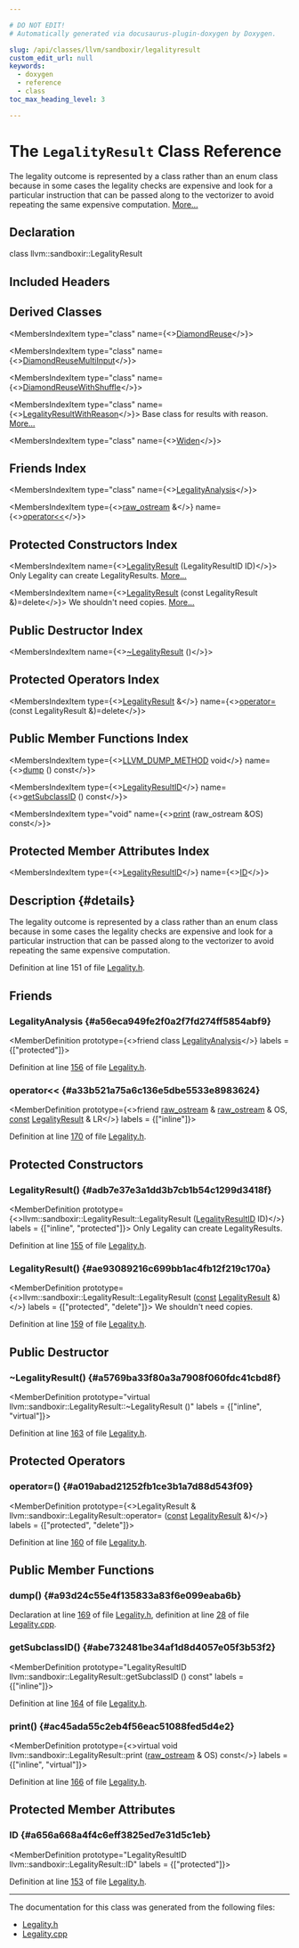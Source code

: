 ```yaml
---

# DO NOT EDIT!
# Automatically generated via docusaurus-plugin-doxygen by Doxygen.

slug: /api/classes/llvm/sandboxir/legalityresult
custom_edit_url: null
keywords:
  - doxygen
  - reference
  - class
toc_max_heading_level: 3

---
```





# The `LegalityResult` Class Reference

<DoxygenPage pluginConfig={pluginConfig}>

The legality outcome is represented by a class rather than an enum class because in some cases the legality checks are expensive and look for a particular instruction that can be passed along to the vectorizer to avoid repeating the same expensive computation. <a href="#details">More...</a>

## Declaration

<CodeBlock>class llvm::sandboxir::LegalityResult</CodeBlock>

## Included Headers

<IncludesList>
<IncludesListItem
  filePath="llvm/Transforms/Vectorize/SandboxVectorizer/Legality.h"
  permalink="/docs/api/files/include/include/llvm/include/llvm/transforms/include/llvm/transforms/vectorize/include/llvm/transforms/vectorize/sandboxvectorizer/legality-h"
  isLocal="true" />
</IncludesList>

## Derived Classes

<MembersIndex>

<MembersIndexItem
  type="class"
  name={<><a href="/docs/api/classes/llvm/sandboxir/diamondreuse">DiamondReuse</a></>}>
</MembersIndexItem>

<MembersIndexItem
  type="class"
  name={<><a href="/docs/api/classes/llvm/sandboxir/diamondreusemultiinput">DiamondReuseMultiInput</a></>}>
</MembersIndexItem>

<MembersIndexItem
  type="class"
  name={<><a href="/docs/api/classes/llvm/sandboxir/diamondreusewithshuffle">DiamondReuseWithShuffle</a></>}>
</MembersIndexItem>

<MembersIndexItem
  type="class"
  name={<><a href="/docs/api/classes/llvm/sandboxir/legalityresultwithreason">LegalityResultWithReason</a></>}>
Base class for results with reason. <a href="/docs/api/classes/llvm/sandboxir/legalityresultwithreason/#details">More...</a>
</MembersIndexItem>

<MembersIndexItem
  type="class"
  name={<><a href="/docs/api/classes/llvm/sandboxir/widen">Widen</a></>}>
</MembersIndexItem>

</MembersIndex>

## Friends Index

<MembersIndex>

<MembersIndexItem
  type="class"
  name={<><a href="#a56eca949fe2f0a2f7fd274ff5854abf9">LegalityAnalysis</a></>}>
</MembersIndexItem>

<MembersIndexItem
  type={<><a href="/docs/api/classes/llvm/raw-ostream">raw&#95;ostream</a> &amp;</>}
  name={<><a href="#a33b521a75a6c136e5dbe5533e8983624">operator&lt;&lt;</a></>}>
</MembersIndexItem>

</MembersIndex>

## Protected Constructors Index

<MembersIndex>

<MembersIndexItem
  name={<><a href="#adb7e37e3a1dd3b7cb1b54c1299d3418f">LegalityResult</a> (LegalityResultID ID)</>}>
Only Legality can create LegalityResults. <a href="#adb7e37e3a1dd3b7cb1b54c1299d3418f">More...</a>
</MembersIndexItem>

<MembersIndexItem
  name={<><a href="#ae93089216c699bb1ac4fb12f219c170a">LegalityResult</a> (const LegalityResult &amp;)=delete</>}>
We shouldn&#39;t need copies. <a href="#ae93089216c699bb1ac4fb12f219c170a">More...</a>
</MembersIndexItem>

</MembersIndex>

## Public Destructor Index

<MembersIndex>

<MembersIndexItem
  name={<><a href="#a5769ba33f80a3a7908f060fdc41cbd8f">~LegalityResult</a> ()</>}>
</MembersIndexItem>

</MembersIndex>

## Protected Operators Index

<MembersIndex>

<MembersIndexItem
  type={<><a href="/docs/api/classes/llvm/sandboxir/legalityresult">LegalityResult</a> &amp;</>}
  name={<><a href="#a019abad21252fb1ce3b1a7d88d543f09">operator=</a> (const LegalityResult &amp;)=delete</>}>
</MembersIndexItem>

</MembersIndex>

## Public Member Functions Index

<MembersIndex>

<MembersIndexItem
  type={<><a href="/docs/api/files/include/include/llvm/include/llvm/support/compiler-h/#aa863693eef567397d9c292da5bf22d34">LLVM&#95;DUMP&#95;METHOD</a> void</>}
  name={<><a href="#a93d24c55e4f135833a83f6e099eaba6b">dump</a> () const</>}>
</MembersIndexItem>

<MembersIndexItem
  type={<><a href="/docs/api/namespaces/llvm/sandboxir/#a26b0c28c43366c455232e14a5ebee1b6">LegalityResultID</a></>}
  name={<><a href="#abe732481be34af1d8d4057e05f3b53f2">getSubclassID</a> () const</>}>
</MembersIndexItem>

<MembersIndexItem
  type="void"
  name={<><a href="#ac45ada55c2eb4f56eac51088fed5d4e2">print</a> (raw&#95;ostream &amp;OS) const</>}>
</MembersIndexItem>

</MembersIndex>

## Protected Member Attributes Index

<MembersIndex>

<MembersIndexItem
  type={<><a href="/docs/api/namespaces/llvm/sandboxir/#a26b0c28c43366c455232e14a5ebee1b6">LegalityResultID</a></>}
  name={<><a href="#a656a668a4f4c6eff3825ed7e31d5c1eb">ID</a></>}>
</MembersIndexItem>

</MembersIndex>

## Description {#details}

The legality outcome is represented by a class rather than an enum class because in some cases the legality checks are expensive and look for a particular instruction that can be passed along to the vectorizer to avoid repeating the same expensive computation.

Definition at line 151 of file <a href="/docs/api/files/include/include/llvm/include/llvm/transforms/include/llvm/transforms/vectorize/include/llvm/transforms/vectorize/sandboxvectorizer/legality-h">Legality.h</a>.

<SectionDefinition>

## Friends

### LegalityAnalysis {#a56eca949fe2f0a2f7fd274ff5854abf9}

<MemberDefinition
  prototype={<>friend class <a href="/docs/api/classes/llvm/sandboxir/legalityanalysis">LegalityAnalysis</a></>}
  labels = {["protected"]}>

Definition at line <a href="/docs/api/files/include/include/llvm/include/llvm/transforms/include/llvm/transforms/vectorize/include/llvm/transforms/vectorize/sandboxvectorizer/legality-h/#l00156">156</a> of file <a href="/docs/api/files/include/include/llvm/include/llvm/transforms/include/llvm/transforms/vectorize/include/llvm/transforms/vectorize/sandboxvectorizer/legality-h">Legality.h</a>.
</MemberDefinition>

### operator&lt;&lt; {#a33b521a75a6c136e5dbe5533e8983624}

<MemberDefinition
  prototype={<>friend <a href="/docs/api/classes/llvm/raw-ostream">raw&#95;ostream</a> &amp; <a href="/docs/api/classes/llvm/raw-ostream">raw&#95;ostream</a> &amp; OS, <a href="/docs/api/files/lib/lib/target/lib/target/aarch64/aarch64promoteconstant-cpp/#a90f8350fecae261c25be85d38b451bff">const</a> <a href="/docs/api/classes/llvm/sandboxir/legalityresult">LegalityResult</a> &amp; LR</>}
  labels = {["inline"]}>

Definition at line <a href="/docs/api/files/include/include/llvm/include/llvm/transforms/include/llvm/transforms/vectorize/include/llvm/transforms/vectorize/sandboxvectorizer/legality-h/#l00170">170</a> of file <a href="/docs/api/files/include/include/llvm/include/llvm/transforms/include/llvm/transforms/vectorize/include/llvm/transforms/vectorize/sandboxvectorizer/legality-h">Legality.h</a>.
</MemberDefinition>

</SectionDefinition>

<SectionDefinition>

## Protected Constructors

### LegalityResult() {#adb7e37e3a1dd3b7cb1b54c1299d3418f}

<MemberDefinition
  prototype={<>llvm::sandboxir::LegalityResult::LegalityResult (<a href="/docs/api/namespaces/llvm/sandboxir/#a26b0c28c43366c455232e14a5ebee1b6">LegalityResultID</a> ID)</>}
  labels = {["inline", "protected"]}>
Only Legality can create LegalityResults.

Definition at line <a href="/docs/api/files/include/include/llvm/include/llvm/transforms/include/llvm/transforms/vectorize/include/llvm/transforms/vectorize/sandboxvectorizer/legality-h/#l00155">155</a> of file <a href="/docs/api/files/include/include/llvm/include/llvm/transforms/include/llvm/transforms/vectorize/include/llvm/transforms/vectorize/sandboxvectorizer/legality-h">Legality.h</a>.
</MemberDefinition>

### LegalityResult() {#ae93089216c699bb1ac4fb12f219c170a}

<MemberDefinition
  prototype={<>llvm::sandboxir::LegalityResult::LegalityResult (<a href="/docs/api/files/lib/lib/target/lib/target/aarch64/aarch64promoteconstant-cpp/#a90f8350fecae261c25be85d38b451bff">const</a> <a href="/docs/api/classes/llvm/sandboxir/legalityresult">LegalityResult</a> &amp;)</>}
  labels = {["protected", "delete"]}>
We shouldn&#39;t need copies.

Definition at line <a href="/docs/api/files/include/include/llvm/include/llvm/transforms/include/llvm/transforms/vectorize/include/llvm/transforms/vectorize/sandboxvectorizer/legality-h/#l00159">159</a> of file <a href="/docs/api/files/include/include/llvm/include/llvm/transforms/include/llvm/transforms/vectorize/include/llvm/transforms/vectorize/sandboxvectorizer/legality-h">Legality.h</a>.
</MemberDefinition>

</SectionDefinition>

<SectionDefinition>

## Public Destructor

### ~LegalityResult() {#a5769ba33f80a3a7908f060fdc41cbd8f}

<MemberDefinition
  prototype="virtual llvm::sandboxir::LegalityResult::~LegalityResult ()"
  labels = {["inline", "virtual"]}>

Definition at line <a href="/docs/api/files/include/include/llvm/include/llvm/transforms/include/llvm/transforms/vectorize/include/llvm/transforms/vectorize/sandboxvectorizer/legality-h/#l00163">163</a> of file <a href="/docs/api/files/include/include/llvm/include/llvm/transforms/include/llvm/transforms/vectorize/include/llvm/transforms/vectorize/sandboxvectorizer/legality-h">Legality.h</a>.
</MemberDefinition>

</SectionDefinition>

<SectionDefinition>

## Protected Operators

### operator=() {#a019abad21252fb1ce3b1a7d88d543f09}

<MemberDefinition
  prototype={<>LegalityResult &amp; llvm::sandboxir::LegalityResult::operator= (<a href="/docs/api/files/lib/lib/target/lib/target/aarch64/aarch64promoteconstant-cpp/#a90f8350fecae261c25be85d38b451bff">const</a> <a href="/docs/api/classes/llvm/sandboxir/legalityresult">LegalityResult</a> &amp;)</>}
  labels = {["protected", "delete"]}>

Definition at line <a href="/docs/api/files/include/include/llvm/include/llvm/transforms/include/llvm/transforms/vectorize/include/llvm/transforms/vectorize/sandboxvectorizer/legality-h/#l00160">160</a> of file <a href="/docs/api/files/include/include/llvm/include/llvm/transforms/include/llvm/transforms/vectorize/include/llvm/transforms/vectorize/sandboxvectorizer/legality-h">Legality.h</a>.
</MemberDefinition>

</SectionDefinition>

<SectionDefinition>

## Public Member Functions

### dump() {#a93d24c55e4f135833a83f6e099eaba6b}

<MemberDefinition
  prototype="void llvm::sandboxir::LegalityResult::dump () const">

Declaration at line <a href="/docs/api/files/include/include/llvm/include/llvm/transforms/include/llvm/transforms/vectorize/include/llvm/transforms/vectorize/sandboxvectorizer/legality-h/#l00169">169</a> of file <a href="/docs/api/files/include/include/llvm/include/llvm/transforms/include/llvm/transforms/vectorize/include/llvm/transforms/vectorize/sandboxvectorizer/legality-h">Legality.h</a>, definition at line <a href="/docs/api/files/lib/lib/transforms/lib/transforms/vectorize/lib/transforms/vectorize/sandboxvectorizer/legality-cpp/#l00028">28</a> of file <a href="/docs/api/files/lib/lib/transforms/lib/transforms/vectorize/lib/transforms/vectorize/sandboxvectorizer/legality-cpp">Legality.cpp</a>.
</MemberDefinition>

### getSubclassID() {#abe732481be34af1d8d4057e05f3b53f2}

<MemberDefinition
  prototype="LegalityResultID llvm::sandboxir::LegalityResult::getSubclassID () const"
  labels = {["inline"]}>

Definition at line <a href="/docs/api/files/include/include/llvm/include/llvm/transforms/include/llvm/transforms/vectorize/include/llvm/transforms/vectorize/sandboxvectorizer/legality-h/#l00164">164</a> of file <a href="/docs/api/files/include/include/llvm/include/llvm/transforms/include/llvm/transforms/vectorize/include/llvm/transforms/vectorize/sandboxvectorizer/legality-h">Legality.h</a>.
</MemberDefinition>

### print() {#ac45ada55c2eb4f56eac51088fed5d4e2}

<MemberDefinition
  prototype={<>virtual void llvm::sandboxir::LegalityResult::print (<a href="/docs/api/classes/llvm/raw-ostream">raw&#95;ostream</a> &amp; OS) const</>}
  labels = {["inline", "virtual"]}>

Definition at line <a href="/docs/api/files/include/include/llvm/include/llvm/transforms/include/llvm/transforms/vectorize/include/llvm/transforms/vectorize/sandboxvectorizer/legality-h/#l00166">166</a> of file <a href="/docs/api/files/include/include/llvm/include/llvm/transforms/include/llvm/transforms/vectorize/include/llvm/transforms/vectorize/sandboxvectorizer/legality-h">Legality.h</a>.
</MemberDefinition>

</SectionDefinition>

<SectionDefinition>

## Protected Member Attributes

### ID {#a656a668a4f4c6eff3825ed7e31d5c1eb}

<MemberDefinition
  prototype="LegalityResultID llvm::sandboxir::LegalityResult::ID"
  labels = {["protected"]}>

Definition at line <a href="/docs/api/files/include/include/llvm/include/llvm/transforms/include/llvm/transforms/vectorize/include/llvm/transforms/vectorize/sandboxvectorizer/legality-h/#l00153">153</a> of file <a href="/docs/api/files/include/include/llvm/include/llvm/transforms/include/llvm/transforms/vectorize/include/llvm/transforms/vectorize/sandboxvectorizer/legality-h">Legality.h</a>.
</MemberDefinition>

</SectionDefinition>

<hr/>

The documentation for this class was generated from the following files:

<ul>
<li><a href="/docs/api/files/include/include/llvm/include/llvm/transforms/include/llvm/transforms/vectorize/include/llvm/transforms/vectorize/sandboxvectorizer/legality-h">Legality.h</a></li>
<li><a href="/docs/api/files/lib/lib/transforms/lib/transforms/vectorize/lib/transforms/vectorize/sandboxvectorizer/legality-cpp">Legality.cpp</a></li>
</ul>

</DoxygenPage>
